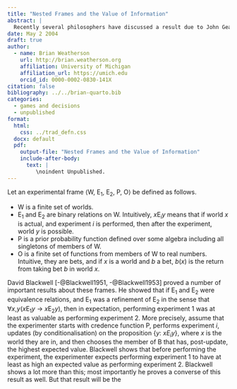 ```yaml
---
title: "Nested Frames and the Value of Information"
abstract: |
  Recently several philosophers have discussed a result due to John Geanakoplos concerning the value of information. Very roughly, it says that if a frame is reflexive, transitive, and nested, then getting information is guaranteed to have non-negative expected value. This result has been taken by some philosophers to be reason to think that evidence should satisfy these three constraints, while other philosophers have put forward intuitive models that violate the constraint. This paper makes a small technical contribution to the debate. Two natural generalisations of Geanakoplos's result do not hold, and in each case there is an argument that the philosophical applications of the result really need this stronger claim. In particular, the result does not hold on infinite frames, and the three constraints (reflexivity, nestedness, and transitivity) do not suffice to show that more information is (in expectation) more valuable than less information. 
date: May 2 2004
draft: true
author:
  - name: Brian Weatherson 
    url: http://brian.weatherson.org
    affiliation: University of Michigan
    affiliation_url: https://umich.edu
    orcid_id: 0000-0002-0830-141X
citation: false
bibliography: ../../brian-quarto.bib
categories:
  - games and decisions
  - unpublished
format:
  html:
    css: ../trad_defn.css
  docx: default
  pdf:
    output-file: "Nested Frames and the Value of Information"
    include-after-body: 
      text: |
         \noindent Unpublished. 
---
```


Let an experimental frame ⟨W, E~1~, E~2~, P, O⟩ be defined as follows. 

- W is a finite set of worlds.
- E~1~ and E~2~ are binary relations on W. Intuitively, *x*E~*i*~*y* means that if world *x* is actual, and experiment *i* is performed, then after the experiment, world *y* is possible.
- P is a prior probability function defined over some algebra including all singletons of members of W.
- O is a finite set of functions from members of W to real numbers. Intuitive, they are bets, and if *x* is a world and *b* a bet, *b*(*x*) is the return from taking bet *b* in world *x*.

David Blackwell [-@Blackwell1951, -@Blackwell1953] proved a number of important results about these frames. He showed that if E~1~ and E~2~ were equivalence relations, and E~1~ was a refinement of E~2~ in the sense that ∀*x*,*y*(*x*E~1~*y* → *x*E~2~*y*), then in expectation, performing experiment 1 was at least as valuable as performing experiment 2. More precisely, assume that the experimenter starts with credence function P, performs experiment *i*, updates (by conditionalisation) on the proposition {*y*: *xE~i~y*}, where *x* is the world they are in, and then chooses the member of B that has, post-update, the highest expected value. Blackwell shows that before performing the experiment, the experimenter expects performing experiment 1 to have at least as high an expected value as performing experiment 2. Blackwell shows a lot more than this; most importantly he proves a converse of this result as well. But that result will be the 